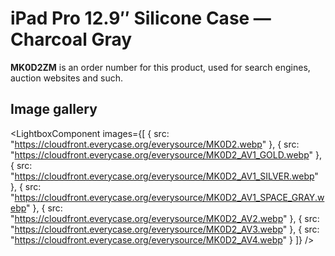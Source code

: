 
# iPad Pro 12.9″ Silicone Case — Charcoal Gray

<Callout type='info' emoji='👉🏻'>**MK0D2ZM** is an order number for this product, used for search engines, auction websites and such.</Callout>

## Image gallery

<LightboxComponent
    images={[
      {
        src: "https://cloudfront.everycase.org/everysource/MK0D2.webp"
      },
      {
        src: "https://cloudfront.everycase.org/everysource/MK0D2_AV1_GOLD.webp"
      },
      {
        src: "https://cloudfront.everycase.org/everysource/MK0D2_AV1_SILVER.webp"
      },
      {
        src: "https://cloudfront.everycase.org/everysource/MK0D2_AV1_SPACE_GRAY.webp"
      },
      {
        src: "https://cloudfront.everycase.org/everysource/MK0D2_AV2.webp"
      },
      {
        src: "https://cloudfront.everycase.org/everysource/MK0D2_AV3.webp"
      },
      {
        src: "https://cloudfront.everycase.org/everysource/MK0D2_AV4.webp"
      }
    ]}
  />
